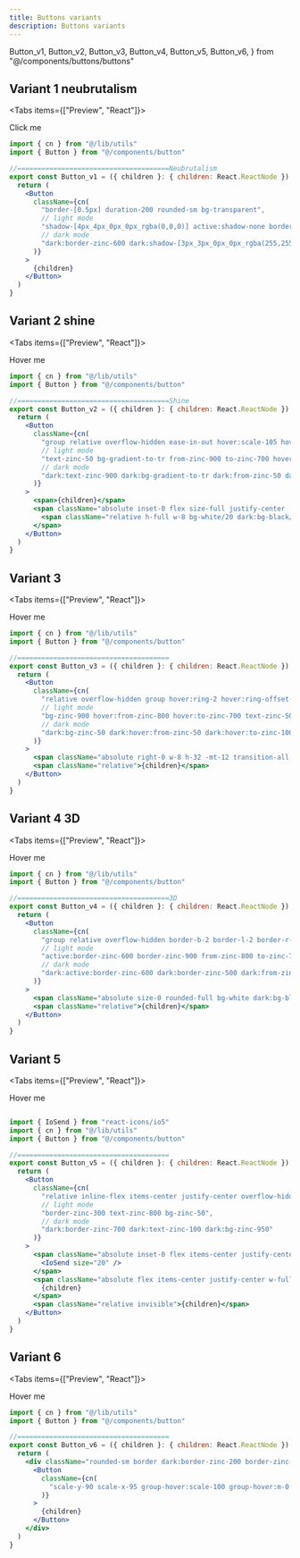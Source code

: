 ```yaml
---
title: Buttons variants
description: Buttons variants
---
```


  Button_v1,
  Button_v2,
  Button_v3,
  Button_v4,
  Button_v5,
  Button_v6,
} from "@/components/buttons/buttons"


## Variant 1 neubrutalism

<Tabs items={["Preview", "React"]}>
  <Tab value="Preview">
  <div className="flex-row-center pt-4">
    <Button_v1>Click me </Button_v1>
  </div>
  </Tab>
  <Tab value="React">

```jsx title="Example.tsx"
import { cn } from "@/lib/utils"
import { Button } from "@/components/button"

//======================================Neubrutalism
export const Button_v1 = ({ children }: { children: React.ReactNode }) => {
  return (
    <Button
      className={cn(
        "border-[0.5px] duration-200 rounded-sm bg-transparent",
        // light mode
        "shadow-[4px_4px_0px_0px_rgba(0,0,0)] active:shadow-none border-zinc-800 hover:bg-zinc-50 text-zinc-800",
        // dark mode
        "dark:border-zinc-600 dark:shadow-[3px_3px_0px_0px_rgba(255,255,255,0.7)] active:dark:shadow-none dark:text-zinc-50 dark:bg-zinc-950"
      )}
    >
      {children}
    </Button>
  )
}
```

</Tab>
</Tabs>

## Variant 2 shine

<Tabs items={["Preview", "React"]}>
  <Tab value="Preview">
  <div className="flex-row-center pt-4">
    <Button_v2>Hover me </Button_v2>
  </div>
  </Tab>
  <Tab value="React">

```jsx title="Example.tsx"
import { cn } from "@/lib/utils"
import { Button } from "@/components/button"

//======================================Shine
export const Button_v2 = ({ children }: { children: React.ReactNode }) => {
  return (
    <Button
      className={cn(
        "group relative overflow-hidden ease-in-out hover:scale-105 hover:shadow-lg",
        // light mode
        "text-zinc-50 bg-gradient-to-tr from-zinc-900 to-zinc-700 hover:shadow-zinc-500/30",
        // dark mode
        "dark:text-zinc-900 dark:bg-gradient-to-tr dark:from-zinc-50 dark:to-zinc-100 dark:hover:shadow-zinc-700/30"
      )}
    >
      <span>{children}</span>
      <span className="absolute inset-0 flex size-full justify-center [transform:skew(-14deg)_translateX(-100%)] group-hover:duration-1000 group-hover:[transform:skew(-14deg)_translateX(100%)]">
        <span className="relative h-full w-8 bg-white/20 dark:bg-black/10" />
      </span>
    </Button>
  )
}
```

</Tab>
</Tabs>

## Variant 3

<Tabs items={["Preview", "React"]}>
  <Tab value="Preview">
  <div className="flex-row-center pt-4">
    <Button_v3>Hover me </Button_v3>
  </div>
  </Tab>
  <Tab value="React">

```jsx title="Example.tsx"
import { cn } from "@/lib/utils"
import { Button } from "@/components/button"

//======================================
export const Button_v3 = ({ children }: { children: React.ReactNode }) => {
  return (
    <Button
      className={cn(
        "relative overflow-hidden group hover:ring-2 hover:ring-offset-2 ease-out hover:bg-gradient-to-r",
        // light mode
        "bg-zinc-900 hover:from-zinc-800 hover:to-zinc-700 text-zinc-50 hover:ring-zinc-900",
        // dark mode
        "dark:bg-zinc-50 dark:hover:from-zinc-50 dark:hover:to-zinc-100 dark:text-zinc-800 dark:hover:ring-white dark:ring-offset-black"
      )}
    >
      <span className="absolute right-0 w-8 h-32 -mt-12 transition-all duration-1000 transform translate-x-12 bg-white dark:bg-zinc-900 opacity-10 rotate-12 group-hover:-translate-x-40 ease"></span>
      <span className="relative">{children}</span>
    </Button>
  )
}
```

</Tab>
</Tabs>

## Variant 4 3D

<Tabs items={["Preview", "React"]}>
  <Tab value="Preview">
  <div className="flex-row-center pt-4">
    <Button_v4>Hover me </Button_v4>
  </div>
  </Tab>
  <Tab value="React">

```jsx title="Example.tsx"
import { cn } from "@/lib/utils"
import { Button } from "@/components/button"

//======================================3D
export const Button_v4 = ({ children }: { children: React.ReactNode }) => {
  return (
    <Button
      className={cn(
        "group relative overflow-hidden border-b-2 border-l-2 border-r-2 bg-gradient-to-tr shadow-lg duration-100 ease-in-out active:translate-y-0.5 active:shadow-none active:scale-100",
        // light mode
        "active:border-zinc-600 border-zinc-900 from-zinc-800 to-zinc-700 text-white",
        // dark mode
        "dark:active:border-zinc-600 dark:border-zinc-500 dark:from-zinc-50 dark:to-zinc-100 dark:text-zinc-800"
      )}
    >
      <span className="absolute size-0 rounded-full bg-white dark:bg-black opacity-10 transition-all duration-300 ease-out group-hover:h-32 group-hover:w-32"></span>
      <span className="relative">{children}</span>
    </Button>
  )
}
```

</Tab>
</Tabs>

## Variant 5

<Tabs items={["Preview", "React"]}>
  <Tab value="Preview">
  <div className="flex-row-center pt-4">
    <Button_v5>Hover me </Button_v5>
  </div>
  </Tab>
  <Tab value="React">

```jsx title="Example.tsx"

import { IoSend } from "react-icons/io5"
import { cn } from "@/lib/utils"
import { Button } from "@/components/button"

//======================================
export const Button_v5 = ({ children }: { children: React.ReactNode }) => {
  return (
    <Button
      className={cn(
        "relative inline-flex items-center justify-center overflow-hidden font-medium transition duration-300 ease-out border shadow group",
        // light mode
        "border-zinc-300 text-zinc-800 bg-zinc-50",
        // dark mode
        "dark:border-zinc-700 dark:text-zinc-100 dark:bg-zinc-950"
      )}
    >
      <span className="absolute inset-0 flex items-center justify-center w-full h-full duration-500 -translate-x-full group-hover:translate-x-0 ease-out bg-zinc-800 dark:bg-zinc-100 text-zinc-100 dark:text-zinc-800">
        <IoSend size="20" />
      </span>
      <span className="absolute flex items-center justify-center w-full h-full transition-all duration-300 transform group-hover:translate-x-full ease">
        {children}
      </span>
      <span className="relative invisible">{children}</span>
    </Button>
  )
}
```

</Tab>
</Tabs>

## Variant 6

<Tabs items={["Preview", "React"]}>
  <Tab value="Preview">
  <div className="flex-row-center pt-4">
    <Button_v6>Hover me </Button_v6>
  </div>
  </Tab>
  <Tab value="React">

```jsx title="Example.tsx"
import { cn } from "@/lib/utils"
import { Button } from "@/components/button"

//======================================
export const Button_v6 = ({ children }: { children: React.ReactNode }) => {
  return (
    <div className="rounded-sm border dark:border-zinc-200 border-zinc-600 group">
      <Button
        className={cn(
          "scale-y-90 scale-x-95 group-hover:scale-100 group-hover:m-0 duration-300 font-semibold rounded-sm transition dark:bg-zinc-50 bg-zinc-950 text-zinc-100 dark:text-zinc-800"
        )}
      >
        {children}
      </Button>
    </div>
  )
}
```

</Tab>
</Tabs>
